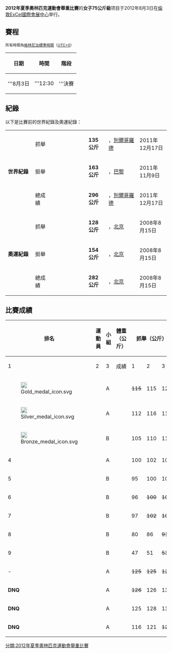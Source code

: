 {{Infobox Olympic event
|event = 女子75公斤級舉重賽
|games = 2012年夏季
|image = [[File:Olympics_2012_Women's_75kg_Weightlifting_(2).jpg|300px]]
|caption =
|venue = [[ExCel國際會展中心|ExCel國際會展中心]]
|date = 8月3日
|competitors = 
|nations = 
|gold = [[Lidia_Valentin_Perez|L V Perez]]
|goldNOC = ESP
|silver = [[Khalil_Mahmoud_K_Abir_Abdelrahman|K M K A Abdelrahman]]
|silverNOC = EGY
|bronze = [[Madias_Dodo_Nzesso_Ngake|M D N Ngake]]
|bronzeNOC = CMR
|prev = [[2008年夏季奧林匹克運動會舉重比賽－女子75公斤級|2008年]]
|next = [[2016年夏季奧林匹克運動會舉重比賽－女子75公斤級|2016年]]
}}
'''2012年夏季奧林匹克運動會舉重比賽'''的'''女子75公斤級'''项目于2012年8月3日在[[倫敦|倫敦]][[ExCel國際會展中心|ExCel國際會展中心]]举行。

==賽程==
{{2012年夏季奧林匹克運動會舉重比賽}}
<small>所有時間為[[格林尼治標準時間|格林尼治標準時間]]（[[UTC+0|UTC+0]]）</small>
{| class="wikitable"
|- align=left
! 日期
! 時間
! 階段 

|- style=background:lemonchiffon
|align=center|'''8月3日
|align=center|'''12:30
|align=center|'''決賽
|}

==紀錄==
以下是比賽前的世界紀錄及奧運紀錄：
{| class="wikitable"
|width=150 rowspan=3|'''世界紀錄'''
|width=85| 抓舉
|width=230|{{flagathlete|[[Natalia_Zabolotnaya|Natalia Zabolotnaya]]|RUS}}
|width=70|'''135公斤'''
|width=180|{{RUS}}，[[別爾哥羅德|別爾哥羅德]]
|width=130|2011年12月17日
|-
|挺舉
|{{flagathlete|[[娜傑日達·葉夫斯秋欣娜|娜傑日達·葉夫斯秋欣娜]]|RUS}}
|'''163公斤'''
|{{FRA}}，[[巴黎|巴黎]]
|2011年11月9日
|-
|總成績
|{{flagathlete|[[Natalia_Zabolotnaya|Natalia Zabolotnaya]]|RUS}}
|'''296公斤'''
|{{RUS}}，[[別爾哥羅德|別爾哥羅德]]
|2011年12月17日
|-
|rowspan=3|'''奧運紀錄''' || 抓舉|| {{flagathlete|[[曹磊_(举重运动员)|曹磊]]|CHN|2008年夏季}} || '''128公斤''' || {{CHN}}，[[北京|北京]] || 2008年8月15日
|-
| 挺舉 || {{flagIOCathlete|[[曹磊_(举重运动员)|曹磊]]|CHN|2008年夏季}} || '''154公斤''' || {{CHN}}，[[北京|北京]] || 2008年8月15日
|-
| 總成績 || {{flagIOCathlete|[[曹磊_(举重运动员)|曹磊]]|CHN|2008年夏季}} || '''282公斤''' ||{{CHN}}，[[北京|北京]] || 2008年8月15日
|}

== 比賽成績 ==
{|class = "wikitable" style="font-size:90%"
! rowspan=2 width=50 | 排名
! rowspan=2 |運動員
! rowspan=2 width=35 |小組
! rowspan=2 width=60 |體重<br />（公斤）
!colspan=4| 抓舉（公斤）
!colspan=4| 挺舉（公斤）
!rowspan=2 width=60|總成績<br />（公斤）
|-
! width=40|1
! width=40|2
! width=40|3
! width=50|成績
! width=40|1
! width=40|2
! width=40|3
! width=50|成績
|- align=center
| [[File:Gold_medal_icon.svg|20px]] ||align=left| {{flagIOCathlete|[[Lidia_Valentin_Perez|L V Perez]]|ESP|2012年夏季}} || A ||  || <s>115</s> || 115 || 120 || 120 || 140 || 145 || <s>148</s> || 145 || '''265'''
|- align=center
| [[File:Silver_medal_icon.svg|20px]] ||align=left| {{flagIOCathlete|[[Khalil_Mahmoud_K_Abir_Abdelrahman|K M K A Abdelrahman]]|EGY|2012年夏季}} || A ||  || 112 || 116 || 118 || 118 || 140 || <s>148</s> || <s>151</s> || 140 || '''258'''
|- align=center
| [[File:Bronze_medal_icon.svg|20px]] ||align=left| {{flagIOCathlete|[[Madias_Dodo_Nzesso_Ngake|M D N Ngake]]|CMR|2012年夏季}} || B ||  || 105 || 110 || 115 || 115 || 131 || <s>136</s> || <s>140</s> || 131 || '''246'''
|- align=center
| 4 ||align=left| {{flagIOCathlete|[[Ewa_Mizdal|Ewa Mizdal]]|POL|2012年夏季}} || A ||  || 100 || 102 || 104 || 104 || 127 || <s>132</s> || <s>133</s> || 127 || '''231'''
|- align=center
| 5 ||align=left| {{flagIOCathlete|[[Jaqueline_Ferreira|J Ferreira]]|BRA|2012年夏季}} || B ||  || 95 || 100 || 102 || 102 || 121 || 126 || 128 || 128 || '''230'''
|- align=center
| 6 ||align=left| {{flagIOCathlete|[[Maria_Fernanda_Valdes|M F Valdes]]|CHI|2012年夏季}} || B ||  || 96 || <s>100</s> || <s>100</s> || 96 || 120 || 127 || <s>131</s> || 127 || '''223'''
|- align=center
| 7 ||align=left| {{flagIOCathlete|[[林智慧|林智慧]]|KOR|2012年夏季}} || B ||  || 97 || <s>102</s> || <s>103</s> || 97 || <s>125</s> || 126 || <s>132</s> || 126 || '''223'''
|- align=center
| 8 ||align=left| {{flagIOCathlete|[[苏赖娅·苏卜|苏赖娅·苏卜]]|SYR|2012年夏季}} || B ||  || 80 || 86 || <s>91</s> || 86 || 105 || <s>113</s> || 115 || 115 || '''201'''
|- align=center
| 9 ||align=left| {{flagIOCathlete|[[Khadija_Mohammad|Khadija Mohammad]]|UAE|2012年夏季}} || B ||  || 47 || 51 || <s>53</s> || 51 || 53 || 58 || 62 || 62 || '''113'''
|- align=center
| - ||align=left| {{flagIOCathlete|[[娜傑日達·葉夫斯秋欣娜|娜傑日達·葉夫斯秋欣娜]]|RUS|2012年夏季}} || A ||  || <s>125</s> || <s>125</s> || <s>125</s> || - || - || - || - || - || '''DNF'''
|- align=center bgcolor=pink
| '''DNQ''' ||align=left| {{flagIOCathlete|[[斯韦特兰娜·波多别多娃|斯韦特兰娜·波多别多娃]]|KAZ|2012年夏季}} || A ||  || <s>126</s> || 126 || 130 || 130 || 150 || 156 || 161 || 161 || <s>'''291'''</s>
|- align=center bgcolor=pink
| '''DNQ''' ||align=left| {{flagIOCathlete|[[Natalia_Zabolotnaya|N Zabolotnaya]]|RUS|2012年夏季}} || A ||  || 125 || 128 || 131 || 131 || 147 || 155 || 160 || 160 || <s>'''291<br/>OR'''</s>
|- align=center bgcolor=pink
| '''DNQ''' ||align=left| {{flagIOCathlete|[[Iryna_Kulesha|Iryna Kulesha]]|BLR|2012年夏季}} || A ||  || 116 || 121 || <s>125</s> || 121 || 140 || 145 || 148 || 148 || <s>'''269'''</s>
|}

<!--<s></s>-->

[[分類:2012年夏季奧林匹克運動會舉重比賽|分類:2012年夏季奧林匹克運動會舉重比賽]]